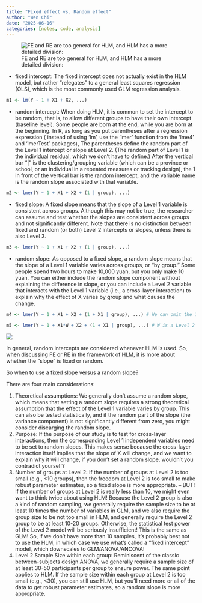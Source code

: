 ```yaml
---
title: "Fixed effect vs. Random effect"
author: "Wen Chi"
date: "2025-06-16"
categories: [notes, code, analysis]
---
```


![FE and RE are too general for HLM, and HLM has a more detailed division:](images/clipboard-2471037466.png)

-   fixed intercept: The fixed intercept does not actually exist in the HLM model, but rather "relegates" to a general least squares regression (OLS), which is the most commonly used GLM regression analysis.

``` r
m1 <- lm(Y ~ 1 + X1 + X2, ...)
```

-   random intercept: When doing HLM, it is common to set the intercept to be random, that is, to allow different groups to have their own intercept (baseline level). Some people are born at the end, while you are born at the beginning. In R, as long as you put parentheses after a regression expression ( instead of using 'lm', use the 'lmer' function from the 'lme4' and 'lmerTest' packages), The parentheses define the random part of the Level 1 intercept or slope at Level 2. (The random part of Level 1 is the individual residual, which we don't have to define.) After the vertical bar "\|" is the clustering/grouping variable (which can be a province or school, or an individual in a repeated measures or tracking design), the 1 in front of the vertical bar is the random intercept, and the variable name is the random slope associated with that variable.

``` r
m2 <- lmer(Y ~ 1 + X1 + X2 + (1 | group), ...)
```

-   fixed slope: A fixed slope means that the slope of a Level 1 variable is consistent across groups. Although this may not be true, the researcher can assume and test whether the slopes are consistent across groups and not significantly different. Note that there is no distinction between fixed and random (or both) Level 2 intercepts or slopes, unless there is also Level 3.

``` r
m3 <- lmer(Y ~ 1 + X1 + X2 + (1 | group), ...)
```

-   random slope: As opposed to a fixed slope, a random slope means that the slope of a Level 1 variable varies across groups, or "by group." Some people spend two hours to make 10,000 yuan, but you only make 10 yuan. You can either include the random slope component without explaining the difference in slope, or you can include a Level 2 variable that interacts with the Level 1 variable (i.e., a cross-layer interaction) to explain why the effect of X varies by group and what causes the change.

``` r
m4 <- lmer(Y ~ 1 + X1 + X2 + (1 + X1 | group), ...) # We can omit the 1's, as they are included in the intercept by default (except for random intercepts)
```

``` r
m5 <- lmer(Y ~ 1 + X1*W + X2 + (1 + X1 | group), ...) # W is a Level 2 explanatory variable, and X1*W is a cross-layer interaction
```

![](images/clipboard-3083561765.png)

In general, random intercepts are considered whenever HLM is used. So, when discussing FE or RE in the framework of HLM, it is more about whether the "slope" is fixed or random.

So when to use a fixed slope versus a random slope?

There are four main considerations:

1.  Theoretical assumptions: We generally don't assume a random slope, which means that setting a random slope requires a strong theoretical assumption that the effect of the Level 1 variable varies by group. This can also be tested statistically, and if the random part of the slope (the variance component) is not significantly different from zero, you might consider discarging the random slope.
2.  Purpose: If the purpose of our study is to test for cross-layer interactions, then the corresponding Level 1 independent variables need to be set to random slopes. This makes sense because the cross-layer interaction itself implies that the slope of X will change, and we want to explain why it will change, if you don't set a random slope, wouldn't you contradict yourself?
3.  Number of groups at Level 2: If the number of groups at Level 2 is too small (e.g., \<10 groups), then the freedom at Level 2 is too small to make robust parameter estimates, so a fixed slope is more appropriate. -- BUT! If the number of groups at Level 2 is really less than 10, we might even want to think twice about using HLM! Because the Level 2 group is also a kind of random sampling, we generally require the sample size to be at least 10 times the number of variables in GLM, and we also require the group size to be not too small in HLM, and generally require the Level 2 group to be at least 10-20 groups. Otherwise, the statistical test power of the Level 2 model will be seriously insufficient! This is the same as GLM! So, if we don't have more than 10 samples, it's probably best not to use the HLM, in which case we use what's called a "fixed intercept" model, which downscales to GLM/ANOVA/ANCOVA!
4.  Level 2 Sample Size within each group: Reminiscent of the classic between-subjects design ANOVA, we generally require a sample size of at least 30-50 participants per group to ensure power. The same point applies to HLM. If the sample size within each group at Level 2 is too small (e.g., \<30), you can still use HLM, but you'll need more or all of the data to get robust parameter estimates, so a random slope is more appropriate.
